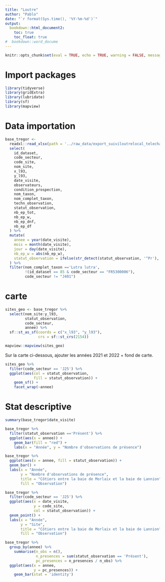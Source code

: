 ```yaml
---
title: "Loutre"
author: "Pablo"
date: "`r format(Sys.time(), '%Y-%m-%d')`"
output:
  bookdown::html_document2:
    toc: true
    toc_float: true
#  bookdown::word_docume
---
```


```r
knitr::opts_chunk$set(eval = TRUE, echo = TRUE, warning = FALSE, message = FALSE)
```

# Import packages

```r
library(tidyverse)
library(gridExtra)
library(lubridate)
library(sf)
library(mapview)
```

# Data importation

```r
base_tregor <-
  readxl::read_xlsx(path = '../raw_data/export_suiviloutrelocal_telecharger_csv_2025_04_03_10h58m17.xlsx') %>%
  select(
    id_dataset,
    code_secteur,
    code_site,
    nom_site,
    x_l93,
    y_l93,
    date_visite,
    observateurs,
    condition_prospection,
    nom_taxon,
    nom_complet_taxon,
    techn_observation,
    statut_observation,
    nb_ep_tot,
    nb_ep_w,
    nb_ep_dnf,
    nb_ep_df
  ) %>%
  mutate(
    annee = year(date_visite),
    mois = month(date_visite),
    jour = day(date_visite),
    nb_ep_w = abs(nb_ep_w),
    statut_observation = ifelse(str_detect(statut_observation, '^Pr'), yes = 'Présent', no = 'Absent')
  ) %>% 
  filter(nom_complet_taxon =='Lutra lutra',
         !(id_dataset == 85 & code_secteur == "FR5300006"),
         code_secteur != "J401")
```

# carte

```r
sites_geo <- base_tregor %>% 
  select(nom_site:y_l93,
         statut_observation,
         code_secteur,
         annee) %>% 
  sf::st_as_sf(coords = c("x_l93", "y_l93"),
               crs = sf::st_crs(2154))

mapview::mapview(sites_geo)
```

Sur la carte ci-dessous, ajouter les années 2021 et 2022 + fond de carte. 

```r
sites_geo %>% 
  filter(code_secteur == 'J25') %>% 
  ggplot(aes(col = statut_observation,
             fill = statut_observation)) +
    geom_sf() +
    facet_wrap(~annee)
```

# Stat descriptive


```r
summary(base_tregor$date_visite)
```


```r
base_tregor %>% 
  filter(statut_observation =='Présent') %>% 
  ggplot(aes(x = annee)) +
    geom_bar(fill = "red") +
    labs(x = "Année", y = "Nombre d'observations de présence")
```


```r
base_tregor %>% 
  ggplot(aes(x = annee, fill = statut_observation)) +
  geom_bar() +
  labs(x = "Année",
       y = "Nombre d'observations de présence",
       title = "Côtiers entre la baie de Morlaix et la baie de Lannion",
       fill = "Observation")

base_tregor %>% 
  filter(code_secteur == 'J25') %>% 
  ggplot(aes(x = date_visite,
             y = code_site,
             col = statut_observation)) +
  geom_point() +
  labs(x = "Année",
       y = "Site",
       title = "Côtiers entre la baie de Morlaix et la baie de Lannion",
       fill = "Observation") 
```


```r
base_tregor %>% 
  group_by(annee) %>% 
    summarise(n_obs = n(),
              n_presences = sum(statut_observation == 'Présent'),
              pc_presences = n_presences / n_obs) %>% 
  ggplot(aes(x = annee,
             y = pc_presences)) +
    geom_bar(stat = 'identity')
```


